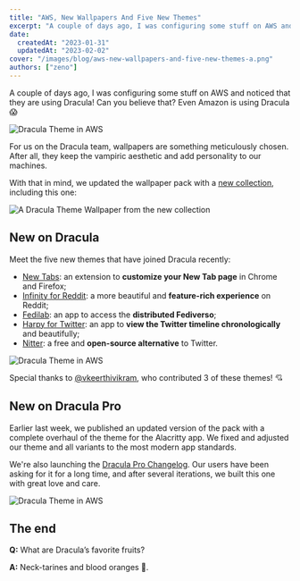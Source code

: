 ```yaml
---
title: "AWS, New Wallpapers And Five New Themes"
excerpt: "A couple of days ago, I was configuring some stuff on AWS and noticed that they are using Dracula!"
date:
  createdAt: "2023-01-31"
  updatedAt: "2023-02-02"
cover: "/images/blog/aws-new-wallpapers-and-five-new-themes-a.png"
authors: ["zeno"]
---
```


A couple of days ago, I was configuring some stuff on AWS and noticed that they are using Dracula! Can you believe that? Even Amazon is using Dracula 😱

![Dracula Theme in AWS](/images/blog/aws-new-wallpapers-and-five-new-themes-a.png)

For us on the Dracula team, wallpapers are something meticulously chosen. After all, they keep the vampiric aesthetic and add personality to our machines.

With that in mind, we updated the wallpaper pack with a [new collection](https://github.com/dracula/wallpaper/tree/master/second-collection), including this one:

![A Dracula Theme Wallpaper from the new collection](/images/blog/aws-new-wallpapers-and-five-new-themes-b.png)

## New on Dracula

Meet the five new themes that have joined Dracula recently:

- [New Tabs](/new-tabs): an extension to **customize your New Tab page** in Chrome and Firefox;
- [Infinity for Reddit](/infinity-for-reddit): a more beautiful and **feature-rich experience** on Reddit;
- [Fedilab](/fedilab): an app to access the **distributed Fediverso**;
- [Harpy for Twitter](/harpy-for-twitter): an app to **view the Twitter timeline chronologically** and beautifully;
- [Nitter](/nitter): a free and **open-source alternative** to Twitter.

![Dracula Theme in AWS](/images/blog/aws-new-wallpapers-and-five-new-themes-c.png)

Special thanks to [@vkeerthivikram](https://github.com/vkeerthivikram), who contributed 3 of these themes! 💘

## New on Dracula Pro

Earlier last week, we published an updated version of the pack with a complete overhaul of the theme for the Alacritty app. We fixed and adjusted our theme and all variants to the most modern app standards.

We're also launching the [Dracula Pro Changelog](/pro/changelog). Our users have been asking for it for a long time, and after several iterations, we built this one with great love and care.

![Dracula Theme in AWS](/images/blog/aws-new-wallpapers-and-five-new-themes-d.png)

## The end

**Q:** What are Dracula’s favorite fruits?

**A:** Neck-tarines and blood oranges 🍊.
